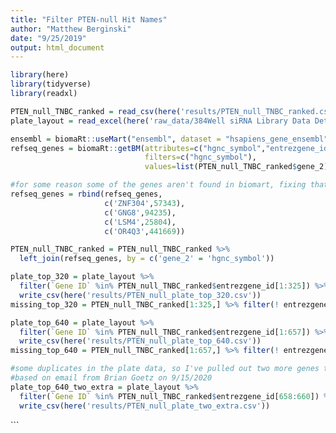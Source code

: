 ```yaml
---
title: "Filter PTEN-null Hit Names"
author: "Matthew Berginski"
date: "9/25/2019"
output: html_document
---
```


```r
library(here)
library(tidyverse)
library(readxl)
```

```r
PTEN_null_TNBC_ranked = read_csv(here('results/PTEN_null_TNBC_ranked.csv'))
plate_layout = read_excel(here('raw_data/384Well siRNA Library Data Details by Subset.xlsx'), sheet = 2)

ensembl = biomaRt::useMart("ensembl", dataset = "hsapiens_gene_ensembl")
refseq_genes = biomaRt::getBM(attributes=c("hgnc_symbol","entrezgene_id"),
                              filters=c("hgnc_symbol"),
                              values=list(PTEN_null_TNBC_ranked$gene_2), mart=ensembl)
```

```r
#for some reason some of the genes aren't found in biomart, fixing that...
refseq_genes = rbind(refseq_genes, 
                     c('ZNF304',57343),
                     c('GNG8',94235),
                     c('LSM4',25804),
                     c('OR4Q3',441669))
```

```r
PTEN_null_TNBC_ranked = PTEN_null_TNBC_ranked %>% 
  left_join(refseq_genes, by = c('gene_2' = 'hgnc_symbol'))
```

```r
plate_top_320 = plate_layout %>% 
  filter(`Gene ID` %in% PTEN_null_TNBC_ranked$entrezgene_id[1:325]) %>%
  write_csv(here('results/PTEN_null_plate_top_320.csv'))
missing_top_320 = PTEN_null_TNBC_ranked[1:325,] %>% filter(! entrezgene_id %in% plate_top_320$`Gene ID`)

plate_top_640 = plate_layout %>% 
  filter(`Gene ID` %in% PTEN_null_TNBC_ranked$entrezgene_id[1:657]) %>%
  write_csv(here('results/PTEN_null_plate_top_640.csv'))
missing_top_640 = PTEN_null_TNBC_ranked[1:657,] %>% filter(! entrezgene_id %in% plate_top_640$`Gene ID`)
```

```r
#some duplicates in the plate data, so I've pulled out two more genes to add,
#based on email from Brian Goetz on 9/15/2020
plate_top_640_two_extra = plate_layout %>%
  filter(`Gene ID` %in% PTEN_null_TNBC_ranked$entrezgene_id[658:660]) %>%
  write_csv(here('results/PTEN_null_plate_two_extra.csv'))

```
```